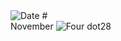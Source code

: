
<RunningHead />
<Image src="/title-imprint.png" height={50} width={50} alt="Date" className="title-imprint"/>
# <div id="date">November <Image className="four-dot" src="/four-dot.png" height={15} width={15} alt="Four dot" />28</div>
